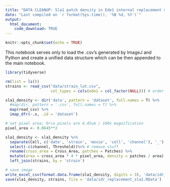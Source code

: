 ```yaml
---
title: "DATA CLEANUP: Sla1 patch density in Ede1 internal replacement mutants"
date: "Last compiled on `r format(Sys.time(), '%B %d, %Y')`"
output:
  html_document:
    code_download: TRUE
---
```


```r
knitr::opts_chunk$set(echo = TRUE)
```

This notebook serves only to load the .csv's generated by ImageJ and Python 
and create a unified data structure which can be then appended to the main notebook.

```r
library(tidyverse)
```

```r
rm(list = ls())
strains <- read_csv("data/strain_lut.csv", 
                    col_types = cols(ede1 = col_factor(NULL))) # order factor levels in csv file
```

```r
sla1_density <- dir('data', pattern = 'dataset', full.names = T) %>%
  #map(dir, pattern = '.csv', full.names = T) %>%
  map(read_csv) %>%
  imap_dfr(~.x, .id = 'dataset')
```

```r
# set pixel area; Orca pixels are 6.45um / 100x magnification 
pixel_area <- 0.0645**2

sla1_density <- sla1_density %>%
  separate(Cell, c('date', 'strain', 'movie', 'cell', 'channel'), '_') %>% # separate filename into variables
  select(-c(channel, Threshold))%>% # remove stuff
  rename(cross_area = Cross_Area, patches = Patches) %>%
  mutate(area = cross_area * 4 * pixel_area, density = patches / area) %>%
  left_join(strains, by = 'strain')
```

```r
# save image
write_excel_csv(format.data.frame(sla1_density, digits = 3), 'data/idr_replacement_sla1.csv')
save(sla1_density, strains, file = 'data/idr_replacement_sla1.RData')
```
